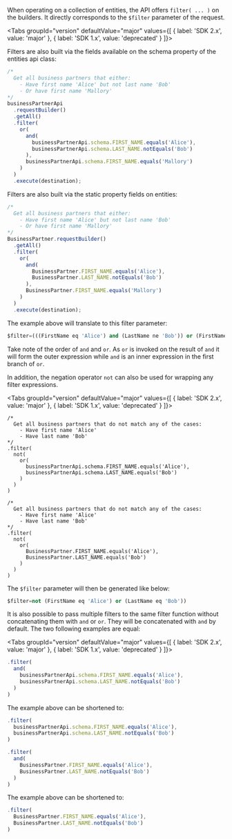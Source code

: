
When operating on a collection of entities, the API offers `filter( ... )` on the builders.
It directly corresponds to the `$filter` parameter of the request.

<Tabs groupId="version" defaultValue="major" values={[ { label: 'SDK 2.x', value: 'major' }, { label: 'SDK 1.x', value: 'deprecated' } ]}>
<TabItem value="major">

Filters are also built via the fields available on the schema property of the entities api class:

```ts
/*
  Get all business partners that either:
    - Have first name 'Alice' but not last name 'Bob'
    - Or have first name 'Mallory'
*/
businessPartnerApi
  .requestBuilder()
  .getAll()
  .filter(
    or(
      and(
        businessPartnerApi.schema.FIRST_NAME.equals('Alice'),
        businessPartnerApi.schema.LAST_NAME.notEquals('Bob')
      ),
      businessPartnerApi.schema.FIRST_NAME.equals('Mallory')
    )
  )
  .execute(destination);
```

</TabItem>

<TabItem value="deprecated">

Filters are also built via the static property fields on entities:

```ts
/*
  Get all business partners that either:
    - Have first name 'Alice' but not last name 'Bob'
    - Or have first name 'Mallory'
*/
BusinessPartner.requestBuilder()
  .getAll()
  .filter(
    or(
      and(
        BusinessPartner.FIRST_NAME.equals('Alice'),
        BusinessPartner.LAST_NAME.notEquals('Bob')
      ),
      BusinessPartner.FIRST_NAME.equals('Mallory')
    )
  )
  .execute(destination);
```

</TabItem>
</Tabs>

The example above will translate to this filter parameter:

```sql
$filter=(((FirstName eq 'Alice') and (LastName ne 'Bob')) or (FirstName eq 'Mallory'))
```

Take note of the order of `and` and `or`.
As `or` is invoked on the result of `and` it will form the outer expression while `and` is an inner expression in the first branch of `or`.

In addition, the negation operator `not` can also be used for wrapping any filter expressions.

<Tabs groupId="version" defaultValue="major" values={[ { label: 'SDK 2.x', value: 'major' }, { label: 'SDK 1.x', value: 'deprecated' } ]}>
<TabItem value="major">

```
/*
  Get all business partners that do not match any of the cases:
    - Have first name 'Alice'
    - Have last name 'Bob'
*/
.filter(
  not(
    or(
      businessPartnerApi.schema.FIRST_NAME.equals('Alice'),
      businessPartnerApi.schema.LAST_NAME.equals('Bob')
    )
  )
)
```

</TabItem>
<TabItem value="deprecated">

```
/*
  Get all business partners that do not match any of the cases:
    - Have first name 'Alice'
    - Have last name 'Bob'
*/
.filter(
  not(
    or(
      BusinessPartner.FIRST_NAME.equals('Alice'),
      BusinessPartner.LAST_NAME.equals('Bob')
    )
  )
)
```

</TabItem>
</Tabs>

The `$filter` parameter will then be generated like below:

```sql
$filter=not (FirstName eq 'Alice') or (LastName eq 'Bob'))
```

It is also possible to pass multiple filters to the same filter function without concatenating them with `and` or `or`.
They will be concatenated with `and` by default.
The two following examples are equal:

<Tabs groupId="version" defaultValue="major" values={[ { label: 'SDK 2.x', value: 'major' }, { label: 'SDK 1.x', value: 'deprecated' } ]}>
<TabItem value="major">

```ts
.filter(
  and(
    businessPartnerApi.schema.FIRST_NAME.equals('Alice'),
    businessPartnerApi.schema.LAST_NAME.notEquals('Bob')
  )
)
```

The example above can be shortened to:

```ts
.filter(
  businessPartnerApi.schema.FIRST_NAME.equals('Alice'),
  businessPartnerApi.schema.LAST_NAME.notEquals('Bob')
)
```

</TabItem>
<TabItem value="deprecated">

```ts
.filter(
  and(
    BusinessPartner.FIRST_NAME.equals('Alice'),
    BusinessPartner.LAST_NAME.notEquals('Bob')
  )
)
```

The example above can be shortened to:

```ts
.filter(
  BusinessPartner.FIRST_NAME.equals('Alice'),
  BusinessPartner.LAST_NAME.notEquals('Bob')
)
```

</TabItem>
</Tabs>
